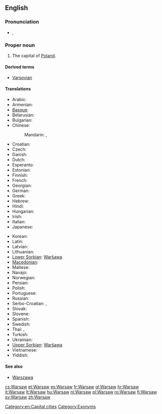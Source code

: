 {{wikipedia}}
==English==

===Pronunciation===
* {{a|UK}} {{IPA|/ˈwɔː(ɹ).sɔː(ɹ)/}}, {{SAMPA|/"wO:(r).sO:(r)/}}

===Proper noun===
{{en-proper noun}}

# The capital of [[Poland]].

====Derived terms====
* [[Varsovian]]

====Translations====
{{trans-top|Capital city of Poland}}
* Arabic: {{t|ar|وارسو|m|tr=waarsuu}}
* Armenian: {{t-|hy|Վարշավա|tr=Varšava}}
* [[Basque]]: {{t|eu|Varsovia}}
* Belarusian: {{t-|be|Варшава|f|tr=Varšáva|xs=Belarusian}}
* Bulgarian: {{t-|bg|Варшава|f|tr=Varšava}}
* Chinese:
*: Mandarin: {{t-|cmn|華沙|sc=Hani}},  {{t|cmn|华沙 |tr=Huáshā|sc=Hani}}
* Croatian: {{t|hr|Varšava|f}}
* Czech: {{t+|cs|Varšava|f}}
* Danish: {{t-|da|Warszawa}}
* Dutch: {{t+|nl|Warschau}}
* Esperanto: {{t-|eo|Varsovio|xs=Esperanto}}
* Estonian: {{t-|et|Varssavi}}
* Finnish: {{t+|fi|Varsova}}
* French: {{t+|fr|Varsovie|f}}
* Georgian: {{t|ka|ვარშავა|tr=varšava|sc=Geor|xs=Georgian}}
* German: {{t+|de|Warschau|n}}
* Greek: {{t+|el|Βαρσοβία|f|tr=Varsovía}}
* Hebrew: {{t-|he|וורשה|tr=Varsha}}
* Hindi: {{t|hi|वारसॉ||tr=vārso|xs=Hindi}}
* Hungarian: {{t+|hu|Varsó}}
* Irish: {{t|ga|Vársá|xs=Irish}}
* Italian: {{t+|it|Varsavia|f}}
* Japanese: {{t+|ja|ワルシャワ|tr=Warushawa}}
{{trans-mid}}
* Korean: {{t+|ko|바르샤바|tr=Bareushaba|sc=Hang}}
* Latin: {{t+|la|Varsovia|f}}
* Latvian: {{t-|lv|Varšava|xs=Latvian}}
* Lithuanian: {{t+|lt|Varšuva|xs=Lithuanian}}
* [[Lower Sorbian]]: [[Waršawa]] {{f}}
* [[Macedonian]]: {{t-|mk|Варшава|f|tr=Váršava}}
* Maltese: {{t|mt|Varsavja|f|xs=Maltese}}
* Navajo: {{tø|nv|Wóosoo}}
* Norwegian: {{t+|no|Warszawa}}
* Persian: {{t|fa|ورشو|xs=Persian}}
* Polish: {{t+|pl|Warszawa|f}}
* Portuguese: {{t|pt|Varsóvia|f}}
* Russian: {{t+|ru|Варшава|f|tr=Varšáva}}
* Serbo-Croatian: {{t|sh|Варшава|f|sc=Cyrl|xs=Serbo-Croatian}},  {{t|sh|Varšava|f|xs=Serbo-Croatian}}
* Slovak: {{t-|sk|Varšava|f}}
* Slovene: {{t+|sl|Varšava|f}}
* Spanish: {{t+|es|Varsovia|f}}
* Swedish: {{t+|sv|Warszawa}}
* Thai: {{t|th|วอร์ซอ|tr=wor-sor}}, {{t|th|วอร์ซอว์|tr=wor-sor}}
* Turkish: {{t-|tr|Varşova}}
* Ukrainian: {{t-|uk|Варшава|f|tr=Varšáva|xs=Ukrainian}}
* [[Upper Sorbian]]: [[Waršawa]] {{f}}
* Vietnamese: {{t-|vi|Warszawa|xs=Vietnamese}}
* Yiddish: {{t|yi|ווארשע|xs=Yiddish}}
{{trans-bottom}}

====See also====
* [[Warszawa]]

[[Category:en:Capital cities]]
[[Category:Exonyms]]

[[cs:Warsaw]]
[[et:Warsaw]]
[[es:Warsaw]]
[[fr:Warsaw]]
[[gl:Warsaw]]
[[hr:Warsaw]]
[[it:Warsaw]]
[[lt:Warsaw]]
[[hu:Warsaw]]
[[nl:Warsaw]]
[[pl:Warsaw]]
[[ro:Warsaw]]
[[fi:Warsaw]]
[[sv:Warsaw]]
[[zh:Warsaw]]